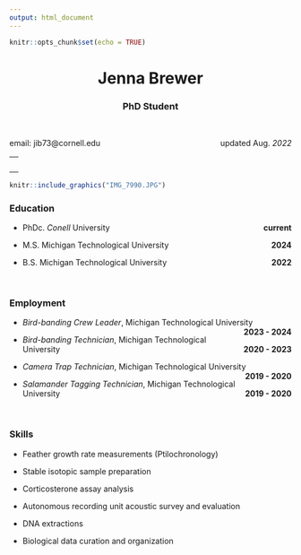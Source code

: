 ```yaml
---
output: html_document
---
```


```r
knitr::opts_chunk$set(echo = TRUE)
```


<center> <h1> Jenna Brewer </h1> </center>

<center> <h3> PhD Student </h3> </center>

<br> 
<p style="text-align:left;">
email: jib73@cornell.edu
<span style="float:right;"> updated Aug. *2022*
</span>
</p>
---
<br>
---

```r
knitr::include_graphics("IMG_7990.JPG")

```

### Education

- PhDc. *Conell* University [**current**]{style="float:right"}
    
- M.S. Michigan Technological University [**2024**]{style="float:right"}

- B.S. Michigan Technological University [**2022**]{style="float:right"}

<br>

### Employment

- *Bird-banding Crew Leader*, Michigan Technological University [**2023 - 2024**]{style="float:right"}


- *Bird-banding Technician*, Michigan Technological University [**2020 - 2023**]{style="float:right"}
    
    
- *Camera Trap Technician*, Michigan Technological University [**2019 - 2020**]{style="float:right"}


- *Salamander Tagging Technician*, Michigan Technological University [**2019 - 2020**]{style="float:right"}  

<br>

### Skills

- Feather growth rate measurements (Ptilochronology) 

- Stable isotopic sample preparation

- Corticosterone assay analysis

- Autonomous recording unit acoustic survey and evaluation

- DNA extractions

- Biological data curation and organization





